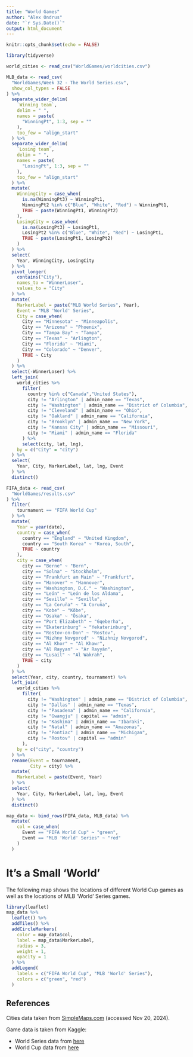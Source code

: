 ```yaml
---
title: "World Games"
author: "Alex Ondrus"
date: "`r Sys.Date()`"
output: html_document
---
```


```r
knitr::opts_chunk$set(echo = FALSE)

library(tidyverse)

world_cities <- read_csv("WorldGames/worldcities.csv")

MLB_data <- read_csv(
  "WorldGames/Week 32 - The World Series.csv",
  show_col_types = FALSE
) %>% 
  separate_wider_delim(
    `Winning team`,
    delim = " ",
    names = paste(
      "WinningPt", 1:3, sep = ""
    ),
    too_few = "align_start"
  ) %>% 
  separate_wider_delim(
    `Losing team`,
    delim = " ",
    names = paste(
      "LosingPt", 1:3, sep = ""
    ),
    too_few = "align_start"
  ) %>% 
  mutate(
    WinningCity = case_when(
      is.na(WinningPt3) ~ WinningPt1,
      WinningPt2 %in% c("Blue", "White", "Red") ~ WinningPt1,
      TRUE ~ paste(WinningPt1, WinningPt2)
    ),
    LosingCity = case_when(
      is.na(LosingPt3) ~ LosingPt1,
      LosingPt2 %in% c("Blue", "White", "Red") ~ LosingPt1,
      TRUE ~ paste(LosingPt1, LosingPt2)
    )
  ) %>% 
  select(
    Year, WinningCity, LosingCity
  ) %>% 
  pivot_longer(
    contains("City"),
    names_to = "WinnerLoser",
    values_to = "City"
  ) %>% 
  mutate(
    MarkerLabel = paste("MLB World Series", Year),
    Event = "MLB 'World' Series",
    City = case_when(
      City == "Minnesota" ~ "Minneapolis",
      City == "Arizona" ~ "Phoenix",
      City == "Tampa Bay" ~ "Tampa",
      City == "Texas" ~ "Arlington",
      City == "Florida" ~ "Miami",
      City == "Colorado" ~ "Denver",
      TRUE ~ City
    )
  ) %>% 
  select(-WinnerLoser) %>% 
  left_join(
    world_cities %>% 
      filter(
        country %in% c("Canada","United States"),
        city != "Arlington" | admin_name == "Texas",
        city != "Washington" | admin_name == "District of Columbia",
        city != "Cleveland" | admin_name == "Ohio",
        city != "Oakland" | admin_name == "California",
        city != "Brooklyn" | admin_name == "New York",
        city != "Kansas City" | admin_name == "Missouri",
        city != "Miami" | admin_name == "Florida"
      ) %>% 
      select(city, lat, lng), 
    by = c("City" = "city")
  ) %>% 
  select(
    Year, City, MarkerLabel, lat, lng, Event
  ) %>% 
  distinct()

FIFA_data <- read_csv(
  "WorldGames/results.csv"
) %>% 
  filter(
    tournament == "FIFA World Cup"
  ) %>% 
  mutate(
    Year = year(date),
    country = case_when(
      country == "England" ~ "United Kingdom",
      country == "South Korea" ~ "Korea, South",
      TRUE ~ country
    ),
    city = case_when(
      city == "Berne" ~ "Bern",
      city == "Solna" ~ "Stockholm",
      city == "Frankfurt am Main" ~ "Frankfurt",
      city == "Hanover" ~ "Hannover",
      city == "Washington, D.C." ~ "Washington",
      city == "León" ~ "León de los Aldama",
      city == "Seville" ~ "Sevilla",
      city == "La Coruña" ~ "A Coruña",
      city == "Kobe" ~ "Kōbe",
      city == "Osaka" ~ "Ōsaka",
      city == "Port Elizabeth" ~ "Gqeberha",
      city == "Ekaterinburg" ~ "Yekaterinburg",
      city == "Rostov-on-Don" ~ "Rostov",
      city == "Nizhny Novgorod" ~ "Nizhniy Novgorod",
      city == "Al Khor" ~ "Al Khawr",
      city == "Al Rayyan" ~ "Ar Rayyān",
      city == "Lusail" ~ "Al Wakrah",
      TRUE ~ city
    )
  ) %>% 
  select(Year, city, country, tournament) %>% 
  left_join(
    world_cities %>% 
      filter(
        city != "Washington" | admin_name == "District of Columbia",
        city != "Dallas" | admin_name == "Texas",
        city != "Pasadena" | admin_name == "California",
        city != "Gwangju" | capital == "admin",
        city != "Kashima" | admin_name == "Ibaraki",
        city != "Natal" | admin_name == "Amazonas",
        city != "Pontiac" | admin_name == "Michigan",
        city != "Rostov" | capital == "admin"
      ),
    by = c("city", "country")
  ) %>% 
  rename(Event = tournament,
         City = city) %>% 
  mutate(
    MarkerLabel = paste(Event, Year)
  ) %>% 
  select(
    Year, City, MarkerLabel, lat, lng, Event
  ) %>% 
  distinct()

map_data <- bind_rows(FIFA_data, MLB_data) %>% 
  mutate(
    col = case_when(
      Event == "FIFA World Cup" ~ "green",
      Event == "MLB 'World' Series" ~ "red"
    )
  )
```

# It's a Small 'World'

The following map shows the locations of different World Cup games as well as the locations of MLB 'World' Series games.

```r
library(leaflet)
map_data %>% 
  leaflet() %>% 
  addTiles() %>% 
  addCircleMarkers(
    color = map_data$col,
    label = map_data$MarkerLabel,
    radius = 3,
    weight = 1,
    opacity = 1
  ) %>% 
  addLegend(
    labels = c("FIFA World Cup", "MLB 'World' Series"),
    colors = c("green", "red")
  )
```

## References

Cities data taken from [SimpleMaps.com](https://simplemaps.com/data/world-cities) (accessed Nov 20, 2024).

Game data is taken from Kaggle:

*   World Series data from [here](https://www.kaggle.com/datasets/thedevastator/world-series-winners-and-losers/data)
*   World Cup data from [here](https://www.kaggle.com/datasets/martj42/international-football-results-from-1872-to-2017)